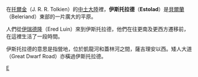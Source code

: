 在[[托爾金|托爾金]]（J. R. R. Tolkien）的[[中土大陸|中土大陸]]裡，'''伊斯托拉德'''（'''Estolad'''）是[[貝爾蘭|貝爾蘭]]（Beleriand）東部的一片廣大的平原。

人們從[[伊瑞德隆|伊瑞德隆]]（Ered Luin）來到伊斯托拉德，他們在往更南及更西方遷移前，在這裡生活了一段時間。

伊斯托拉德的意思是指營地，位於凱龍河和蓋林河之間，薩吉理安以西。矮人大道（Great Dwarf Road）亦橫過伊斯托拉德。

{{Arda Realms Age1}}

[[Category:中土大陸的地理|E]]